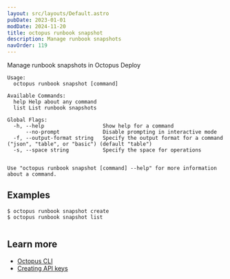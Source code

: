 ```yaml
---
layout: src/layouts/Default.astro
pubDate: 2023-01-01
modDate: 2024-11-20
title: octopus runbook snapshot
description: Manage runbook snapshots
navOrder: 119
---
```


Manage runbook snapshots in Octopus Deploy

```
Usage:
  octopus runbook snapshot [command]

Available Commands:
  help Help about any command
  list List runbook snapshots

Global Flags:
  -h, --help                   Show help for a command
      --no-prompt              Disable prompting in interactive mode
  -f, --output-format string   Specify the output format for a command ("json", "table", or "basic") (default "table")
  -s, --space string           Specify the space for operations


Use "octopus runbook snapshot [command] --help" for more information about a command.
```

## Examples

<SamplesInstance />

```
$ octopus runbook snapshot create
$ octopus runbook snapshot list


```

## Learn more

- [Octopus CLI](/docs/octopus-rest-api/cli)
- [Creating API keys](/docs/octopus-rest-api/how-to-create-an-api-key)